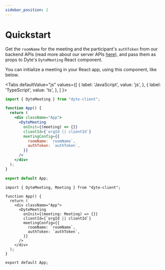 ```yaml
---
sidebar_position: 2
---
```


# Quickstart


Get the `roomName` for the meeting and the participant's `authToken` from our backend APIs (read more about our server APIs [here](/api)), and pass them as props to Dyte's `DyteMeeting` React component.

You can initialize a meeting in your React app, using this component, like below.

<Tabs
  defaultValue="js"
  values={[
    { label: 'JavaScript', value: 'js', },
    { label: 'TypeScript', value: 'ts', },
  ]
}>
<TabItem value="js">

```jsx
import { DyteMeeting } from "dyte-client";

function App() {
  return (
    <div className="App">
      <DyteMeeting
        onInit={(meeting) => {}}
        clientId={`orgId || clientId`}
        meetingConfig={{
          roomName: `roomName`,
          authToken: `authToken`,
        }}
      />
    </div>
  );
}

export default App;
```

</TabItem>
<TabItem value="ts">

```tsx
import { DyteMeeting, Meeting } from "dyte-client";

function App() {
  return (
    <div className="App">
      <DyteMeeting
        onInit={(meeting: Meeting) => {}}
        clientId={`orgId || clientId`}
        meetingConfig={{
          roomName: `roomName`,
          authToken: `authToken`,
        }}
      />
    </div>
  );
}

export default App;
```

</TabItem>
</Tabs>
